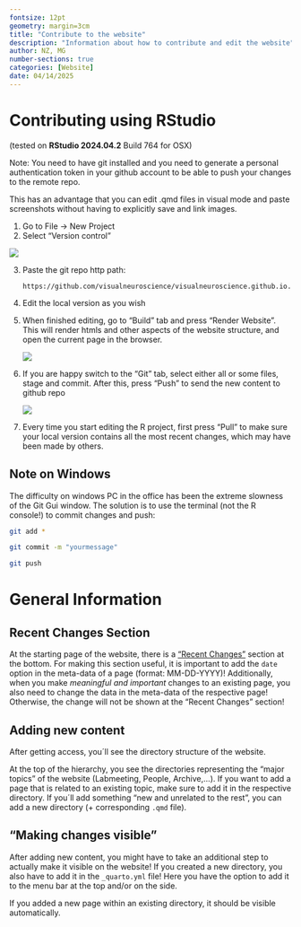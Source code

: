 ```yaml
---
fontsize: 12pt
geometry: margin=3cm
title: "Contribute to the website"
description: "Information about how to contribute and edit the website"
author: NZ, MG
number-sections: true
categories: [Website]
date: 04/14/2025
---
```


# Contributing using RStudio

(tested on **RStudio 2024.04.2** Build 764 for OSX)

Note: You need to have git installed and you need to generate a personal authentication token in your github account to be able to push your changes to the remote repo.

This has an advantage that you can edit .qmd files in visual mode and paste screenshots without having to explicitly save and link images.

1.  Go to File -\> New Project
2.  Select "Version control"

![](images/clipboard-631192025.png)

3.  Paste the git repo http path:

    ```         
    https://github.com/visualneuroscience/visualneuroscience.github.io.git
    ```

4.  Edit the local version as you wish

5.  When finished editing, go to "Build" tab and press "Render Website". This will render htmls and other aspects of the website structure, and open the current page in the browser.

    ![](images/clipboard-884733564.png)

6.  If you are happy switch to the "Git" tab, select either all or some files, stage and commit. After this, press "Push" to send the new content to github repo

    ![](images/clipboard-974248695.png)

7.  Every time you start editing the R project, first press "Pull" to make sure your local version contains all the most recent changes, which may have been made by others.

## Note on Windows

The difficulty on windows PC in the office has been the extreme slowness of the Git Gui window. The solution is to use the terminal (not the R console!) to commit changes and push:

``` bash
git add *  

git commit -m "yourmessage"  

git push
```

# General Information

## Recent Changes Section

At the starting page of the website, there is a ["Recent Changes"](../index.qmd) section at the bottom. For making this section useful, it is important to add the `date` option in the meta-data of a page (format: MM-DD-YYYY)! Additionally, when you make *meaningful and important* changes to an existing page, you also need to change the data in the meta-data of the respective page! Otherwise, the change will not be shown at the "Recent Changes" section!

## Adding new content

After getting access, you´ll see the directory structure of the website.

At the top of the hierarchy, you see the directories representing the "major topics" of the website (Labmeeting, People, Archive,...). If you want to add a page that is related to an existing topic, make sure to add it in the respective directory. If you´ll add something "new and unrelated to the rest", you can add a new directory (+ corresponding `.qmd` file).

## "Making changes visible"

After adding new content, you might have to take an additional step to actually make it visible on the website! If you created a new directory, you also have to add it in the `_quarto.yml` file! Here you have the option to add it to the menu bar at the top and/or on the side.

If you added a new page within an existing directory, it should be visible automatically.
